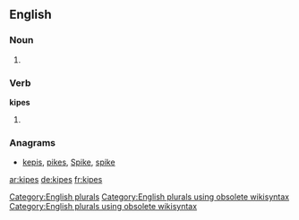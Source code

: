 ==English==

===Noun===
{{head|en}}

# {{plural of|kipe}}

===Verb===
'''kipes'''

# {{en-third-person singular of|kipe}}

===Anagrams===
* [[kepis#English|kepis]], [[pikes#English|pikes]], [[Spike#English|Spike]], [[spike#English|spike]]

[[Category:English plurals]][[Category:English plurals using obsolete wikisyntax]][[Category:English plurals using obsolete wikisyntax]]

[[ar:kipes]]
[[de:kipes]]
[[fr:kipes]]
